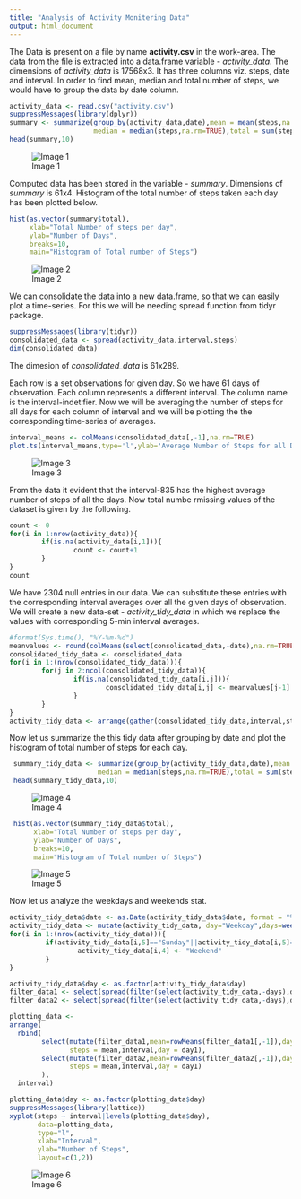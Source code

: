```yaml
---
title: "Analysis of Activity Monitering Data"
output: html_document
---
```


The Data is present on a file by name **activity.csv** in the work-area.
The data from the file is extracted into a data.frame variable - *activity_data*.
The dimensions of *activity_data* is 17568x3. It has three columns viz. steps, date and interval.
In order to find mean, median and total number of steps, we would have to group the data by date column.

```r
activity_data <- read.csv("activity.csv")
suppressMessages(library(dplyr))
summary <- summarize(group_by(activity_data,date),mean = mean(steps,na.rm=TRUE),
                     median = median(steps,na.rm=TRUE),total = sum(steps,na.rm=TRUE))
head(summary,10)
```
![Image 1](figure/activity_summarised_data.png)

Computed data has been stored in the variable - *summary*. Dimensions of *summary* is 61x4.
Histogram of the total number of steps taken each day has been plotted below.

```r
hist(as.vector(summary$total),
     xlab="Total Number of steps per day",
     ylab="Number of Days",
     breaks=10, 
     main="Histogram of Total number of Steps")
```
![Image 2](figure/histogram_average_steps.png)

We can consolidate the data into a new data.frame, so that we can easily plot a time-series.
For this we will be needing spread function from tidyr package.
```r
suppressMessages(library(tidyr))
consolidated_data <- spread(activity_data,interval,steps)
dim(consolidated_data)
```
The dimesion of *consolidated_data* is 61x289.

Each row is a set observations for given day. So we have 61 days of observation.
Each column represents a different interval. The column name is the interval-indetifier.
Now we will be averaging the number of steps for all days for each column of interval and we will be plotting the the corresponding time-series of averages.
```r
interval_means <- colMeans(consolidated_data[,-1],na.rm=TRUE)
plot.ts(interval_means,type='l',ylab='Average Number of Steps for all Days',xlab='interval')
```
![Image 3](figure/timeSeries_average_steps.png)

From the data it evident that the interval-835 has the highest average number of steps of all the days.
Now total numbe rmissing values of the dataset is given by the following.
```r
count <- 0
for(i in 1:nrow(activity_data)){
        if(is.na(activity_data[i,1])){
                count <- count+1
        }
}
count
```
We have 2304 null entries in our data. We can substitute these entries with the corresponding interval averages over all the given days of observation. We will create a new data-set - *activity_tidy_data* in which we replace the <NA> values with corresponding 5-min interval averages.
```r
#format(Sys.time(), "%Y-%m-%d")
meanvalues <- round(colMeans(select(consolidated_data,-date),na.rm=TRUE),digits=6)
consolidated_tidy_data <- consolidated_data
for(i in 1:(nrow(consolidated_tidy_data))){
        for(j in 2:ncol(consolidated_tidy_data)){
                if(is.na(consolidated_tidy_data[i,j])){
                        consolidated_tidy_data[i,j] <- meanvalues[j-1]
                }
        }
}
activity_tidy_data <- arrange(gather(consolidated_tidy_data,interval,steps,-date),date,interval)
```
Now let us summarize the this tidy data after grouping by date and plot the histogram of total number of steps for each day.
```r
 summary_tidy_data <- summarize(group_by(activity_tidy_data,date),mean = mean(steps,na.rm=TRUE),
                      median = median(steps,na.rm=TRUE),total = sum(steps,na.rm=TRUE))
 head(summary_tidy_data,10)
```
![Image 4](figure/activity_summarised_tidy_data.png)

```r
 hist(as.vector(summary_tidy_data$total),
      xlab="Total Number of steps per day",
      ylab="Number of Days",
      breaks=10, 
      main="Histogram of Total number of Steps")
```
![Image 5](figure/histogram_average_steps_tidy.png)

Now let us analyze the weekdays and weekends stat.

```r
activity_tidy_data$date <- as.Date(activity_tidy_data$date, format = "%Y-%m-%d")
activity_tidy_data <- mutate(activity_tidy_data, day="Weekday",days=weekdays(date))
for(i in 1:(nrow(activity_tidy_data))){
         if(activity_tidy_data[i,5]=="Sunday"||activity_tidy_data[i,5]=="Saturday"){
                 activity_tidy_data[i,4] <- "Weekend"
         }
}

activity_tidy_data$day <- as.factor(activity_tidy_data$day)
filter_data1 <- select(spread(filter(select(activity_tidy_data,-days),day=="Weekday"),date,steps),-day)
filter_data2 <- select(spread(filter(select(activity_tidy_data,-days),day=="Weekend"),date,steps),-day)

plotting_data <- 
arrange(
  rbind(
        select(mutate(filter_data1,mean=rowMeans(filter_data1[,-1]),day1="weekday"),
               steps = mean,interval,day = day1),
        select(mutate(filter_data2,mean=rowMeans(filter_data2[,-1]),day1="weekend"),
               steps = mean,interval,day = day1)
        ),
  interval)

plotting_data$day <- as.factor(plotting_data$day)
suppressMessages(library(lattice))
xyplot(steps ~ interval|levels(plotting_data$day),
       data=plotting_data,
       type="l",
       xlab="Interval",
       ylab="Number of Steps",
       layout=c(1,2))
```
![Image 6](figure/panelPlot_timeSeries_activity_data.png)
